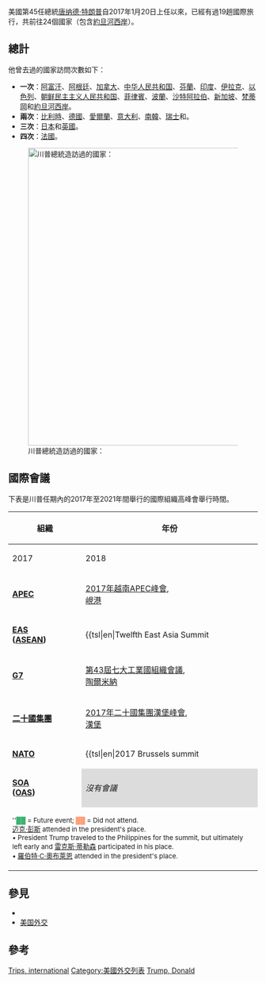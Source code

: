 {{noteTA
|G1=People
}}{{Rough translation|time=2021-03-01T21:24:15+00:00}}
{{唐納·川普系列模板}}

美國第45任總統[[唐纳德·特朗普|唐纳德·特朗普]]自2017年1月20日上任以來，已經有過19趟國際旅行，共前往24個國家（包含[[約旦河西岸|約旦河西岸]]）。

== 總計 ==
他曾去過的國家訪問次數如下：
* '''一次'''：[[阿富汗|阿富汗]]、[[阿根廷|阿根廷]]、[[加拿大|加拿大]]、[[中华人民共和国|中华人民共和国]]、[[芬蘭|芬蘭]]、[[印度|印度]]、[[伊拉克|伊拉克]]、[[以色列|以色列]]、[[朝鲜民主主义人民共和国|朝鲜民主主义人民共和国]]、[[菲律賓|菲律賓]]、[[波蘭|波蘭]]、[[沙特阿拉伯|沙特阿拉伯]]、[[新加坡|新加坡]]、[[梵蒂岡|梵蒂岡]]和[[約旦河西岸|約旦河西岸]]。
* '''兩次'''：[[比利時|比利時]]、[[德國|德國]]、[[愛爾蘭|愛爾蘭]]、[[意大利|意大利]]、[[南韓|南韓]]、[[瑞士|瑞士]]和{{tsl|en|越南||越南}}。
* '''三次'''：[[日本|日本]]和[[英國|英國]]。
* '''四次'''：[[法國|法國]]。

[[File:List of international presidential trips made by Donald Trump.svg|thumb|center|600px|川普總統造訪過的國家：
{{legend|#a1a7ef|一次}}
{{legend|#737ce8|兩次}}
{{legend|#4f5ae3|三次}}
{{legend|#2533dd|四次}}
<!--{{legend|#1a25ac|五次}}
{{legend|#111976|六次}}
{{legend|#050725|七次或以上}} -->
{{legend|#000000|美國}}]]

== 國際會議 ==
下表是川普任期內的2017年至2021年間舉行的國際組織高峰會舉行時間。
<center>
{| class="wikitable" style="font-size:85%; text-align:center;"
|-
! rowspan="2"|組織 !! colspan="4"|年份
|-
! 2017 !! 2018 !! 2019 !! 2020
|-
| '''[[亞太經濟合作會議|APEC]]''' || [[2017年越南APEC峰會|2017年越南APEC峰會]],<br>{{flagicon|Vietnam}} [[峴港|峴港]] || style="background:#ffa07a;"|[[2018年巴布亚新几内亚APEC峰会|2018年巴布亚新几内亚APEC峰会]],{{ref label|EAS|a}}<br>{{flagicon|Papua New Guinea}} [[莫爾茲比港|莫爾茲比港]] || style="background:#dcdcdc;"|[[2019年智利APEC峰會|2019年智利APEC峰會]]<br>(''取消''),<br/>{{flagicon|Chile}} [[聖地牙哥|聖地牙哥]] || {{tsl|en|APEC Malaysia 2020||November 12}}<br>(''視像會議''),<br>{{flagicon|Malaysia}} [[吉隆坡|吉隆坡]]
|-
| '''[[東亞峰會|EAS]]<br>([[東盟|ASEAN]])''' || {{tsl|en|Twelfth East Asia Summit||November 13–14}},{{ref label|EAS|b}}<br>{{flagicon|Philippines}} [[帕賽市|帕賽市]] || style="background:#ffa07a;"|{{tsl|en|Thirteenth East Asia Summit||November 14–15}},{{ref label|EAS|a}}<br>{{flagicon|Singapore}} [[新加坡|新加坡]] || style="background:#ffa07a;"|{{tsl|en|Fourteenth East Asia Summit||November 4}},{{ref label|EAS|c}}<br>{{flagicon|Thailand}} [[曼谷|曼谷]] || style="background:#ffa07a;"|{{tsl|en|Fifteenth East Asia Summit||November 11}},{{ref label|EAS|c}}<br>{{flagicon|Vietnam}} [[河内_(消歧义)|河内 (消歧义)]]
|-
| '''[[七國集團|G7]]''' || [[第43屆七大工業國組織會議|第43屆七大工業國組織會議]],<br>{{flagicon|Italy}} [[陶爾米納|陶爾米納]] || [[第44屆七大工業國組織會議|第44屆七大工業國組織會議]],<br>{{flagicon|Canada}} [[拉馬爾拜|拉馬爾拜]] ||  |[[第45屆七大工業國組織會議|第45屆七大工業國組織會議]],<br>{{flagicon|France}} [[比亞里茨|比亞里茨]]|| style="background:#dcdcdc;" | [[第46屆七大工業國組織會議|第46屆七大工業國組織會議]]<br>(''取消''),<br>{{flagicon|United States}} [[大衛營|大衛營]]
|-
| '''[[二十國集團|二十國集團]]''' || [[2017年二十國集團漢堡峰會|2017年二十國集團漢堡峰會]],<br>{{flagicon|Germany}} [[漢堡|漢堡]] || [[2018年二十國集團布宜諾斯艾利斯峰會|2018年二十國集團布宜諾斯艾利斯峰會]],<br>{{flagicon|Argentina}} [[布宜諾斯艾利斯|布宜諾斯艾利斯]] || [[2019年二十國集團大阪峰會|2019年二十國集團大阪峰會]],<br>{{flagicon|Japan}} [[大阪市|大阪市]] || [[2020年二十國集團利雅得峰會|2020年二十國集團利雅得峰會]]<br>(''視像會議''),<br>{{flagicon|Saudi Arabia}} [[利雅德|利雅德]]
|-
| '''[[北大西洋公約組織|NATO]]''' || {{tsl|en|2017 Brussels summit||May 25}},<br>{{flagicon|Belgium}} [[布魯塞爾|布魯塞爾]] || {{tsl|en|2018 Brussels summit||July 11–12}},<br>{{flagicon|Belgium}} [[布魯塞爾|布魯塞爾]] || {{tsl|en|2019 London summit||December 3–4}},<br>{{flagicon|United Kingdom}} [[沃特福德|沃特福德]] || style="background:#dcdcdc;"|''沒有會議''
|-
| '''[[美洲國家首腦會議|SOA]]<br>([[美洲國家組織|OAS]])''' || style="background:#dcdcdc;"|''沒有會議'' || style="background:#ffa07a;"|{{tsl|en|8th Summit of the Americas||April 13–14}},{{ref label|EAS|a}}<br>{{flagicon|Peru}} [[利馬|利馬]] || style="background:#dcdcdc;"|''沒有會議''||style="background:#dcdcdc;"|''沒有會議''
|-
! colspan="6"|<small>''<span style="color:#3Cb371;">██</span> = Future event; <span style="color:#ffa07a;">██</span> = Did not attend.<br>{{note|EAS|a}}[[迈克·彭斯|迈克·彭斯]] attended in the president's place.<br>• {{note|EAS|b}}President Trump traveled to the Philippines for the summit, but ultimately left early and [[雷克斯·蒂勒森|雷克斯·蒂勒森]] participated in his place.<br>• {{note|EAS|c}}[[羅伯特·C·奧布萊恩|羅伯特·C·奧布萊恩]] attended in the president's place.</small>
|}
</center>

== 參見 ==
* {{tsl|en|Foreign policy of the Donald Trump administration||Foreign policy of the Donald Trump administration}}
* [[美国外交|美国外交]]

==參考==
{{reflist}}


{{DEFAULTSORT:Presidential trips made by Donald Trump}}
[[Category:唐納·川普總統任期|Trips, international]]
[[Category:美國外交列表|Category:美國外交列表]]
[[Category:美國總統外交訪問|Trump, Donald]]